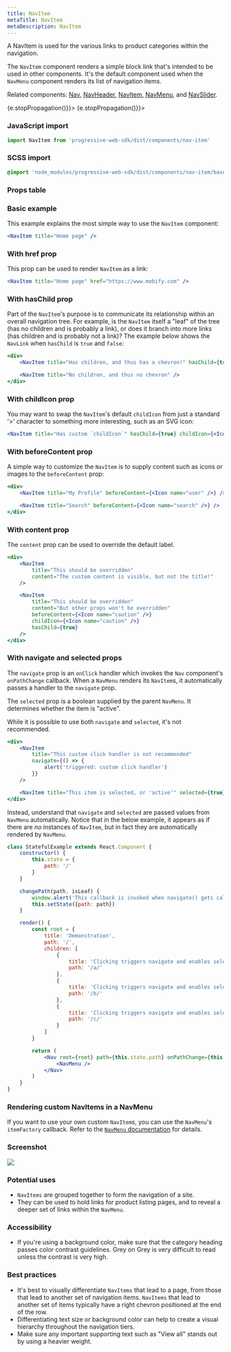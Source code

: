 ```yaml
---
title: NavItem
metaTitle: NavItem
metaDescription: NavItem
---
```



<div class="component-intro">

A NavItem is used for the various links to product categories within the navigation.

The `NavItem` component renders a simple block link that's intended to be used
in other components. It's the default component used when the `NavMenu` component renders its list of navigation items.

Related components: [Nav](Nav), [NavHeader](NavHeader), [NavItem](NavItem), [NavMenu](NavMenu), and [NavSlider](NavSlider).

</div>

<div onClick={(e) => {e.stopPropagation()}}>
<Tabs activeIndex={0} className="devcenter">
<TabsPanel title="Code" onClick={(e) => {e.stopPropagation()}}>

### JavaScript import

```jsx
import NavItem from 'progressive-web-sdk/dist/components/nav-item'
```

### SCSS import

```scss
@import 'node_modules/progressive-web-sdk/dist/components/nav-item/base';
```

### Props table

<PropsTable propMetaData={props.componentMetadata.childrenComponentProp} />

### Basic example

This example explains the most simple way to use the `NavItem` component:

```jsx react-live=true
<NavItem title="Home page" />
```

### With href prop

This prop can be used to render `NavItem` as a link:

```jsx react-live=true
<NavItem title="Home page" href="https://www.mobify.com" />
```

### With hasChild prop

Part of the `NavItem`'s purpose is to communicate its relationship within an overall navigation tree. For example, is the `NavItem` itself a "leaf" of the tree (has no children and is probably a link), or does it branch into more links (has children and is probably not a link)? The example below shows the `NavLink` when `hasChild` is `true` and `false`:

```jsx react-live=true
<div>
    <NavItem title="Has children, and thus has a chevron!" hasChild={true} />

    <NavItem title="No children, and thus no chevron" />
</div>
```

### With childIcon prop

You may want to swap the `NavItem`'s default `childIcon` from just a standard '>' character to something more interesting, such as an SVG icon:

```jsx react-live=true
<NavItem title="Has custom `childIcon`" hasChild={true} childIcon={<Icon name="chevron-right" />} />
```

### With beforeContent prop

A simple way to customize the `NavItem` is to supply content such as icons or images to the `beforeContent` prop:

```jsx react-live=true
<div>
    <NavItem title="My Profile" beforeContent={<Icon name="user" />} />

    <NavItem title="Search" beforeContent={<Icon name="search" />} />
</div>
```

### With content prop

The `content` prop can be used to override the default label.

```jsx react-live=true
<div>
    <NavItem
        title="This should be overridden"
        content="The custom content is visible, but not the title!"
    />

    <NavItem
        title="This should be overridden"
        content="But other props won't be overridden"
        beforeContent={<Icon name="caution" />}
        childIcon={<Icon name="caution" />}
        hasChild={true}
    />
</div>
```

### With navigate and selected props

The `navigate` prop is an `onClick` handler which invokes the `Nav` component's `onPathChange` callback. When a `NavMenu` renders its `NavItem`s, it automatically passes a handler to the `navigate` prop.

The `selected` prop is a boolean supplied by the parent `NavMenu`. It determines whether the item is "active".

While it is possible to use both `navigate` and `selected`, it's not recommended.

```jsx react-live=true
<div>
    <NavItem
        title="This custom click handler is not recommended"
        navigate={() => {
            alert('triggered: custom click handler')
        }}
    />

    <NavItem title="This item is selected, or 'active'" selected={true} />
</div>
```

Instead, understand that `navigate` and `selected` are passed values from `NavMenu` automatically. Notice that in the below example, it appears as if there are _no_ instances of `NavItem`, but in fact they are automatically rendered by `NavMenu`.

```jsx react-live=true
class StatefulExample extends React.Component {
    constructor() {
        this.state = {
            path: '/'
        }
    }

    changePath(path, isLeaf) {
        window.alert('This callback is invoked when navigate() gets called!')
        this.setState({path: path})
    }

    render() {
        const root = {
            title: 'Demonstration',
            path: '/',
            children: [
                {
                    title: 'Clicking triggers navigate and enables selected',
                    path: '/a/'
                },
                {
                    title: 'Clicking triggers navigate and enables selected',
                    path: '/b/'
                },
                {
                    title: 'Clicking triggers navigate and enables selected',
                    path: '/c/'
                }
            ]
        }

        return (
            <Nav root={root} path={this.state.path} onPathChange={this.changePath.bind(this)}>
                <NavMenu />
            </Nav>
        )
    }
}
```

### Rendering custom NavItems in a NavMenu

If you want to use your own custom `NavItem`s, you can use the `NavMenu`'s `itemFactory` callback. Refer to the [`NavMenu` documentation](NavMenu) for details.

</TabsPanel>
<TabsPanel title="Design" class="markdown">

### Screenshot

![](./images/components/nav-item/navitem-uikit.png)

### Potential uses

-   `NavItems` are grouped together to form the navigation of a site.
-   They can be used to hold links for product listing pages, and to reveal a deeper set of links within the `NavMenu`.

### Accessibility

-   If you're using a background color, make sure that the category heading passes color contrast guidelines. Grey on Grey is very difficult to read unless the contrast is very high.

### Best practices

-   It's best to visually differentiate `NavItems` that lead to a page, from those that lead to another set of navigation items. `NavItems` that lead to another set of items typically have a right chevron positioned at the end of the row.
-   Differentiating text size or background color can help to create a visual hierarchy throughout the navigation tiers.
-   Make sure any important supporting text such as "View all" stands out by using a heavier weight.

</TabsPanel>
</Tabs>
</div>
